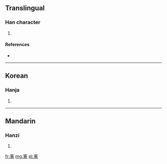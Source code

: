 ==Translingual==

===Han character===
{{Han char|rn=40|rad=宀|as=12|sn=15|four=|canj=十十戈心 (JJIP)}}

# {{defn|Han|sort=宀12}}

====References====
* {{Han ref|kx=0292.090|dkj=07324|dj=0578.070|hdz=20953.050|uh=5BED|ud=23533}}

----

==Korean==

===Hanja===
{{ko-hanja|hangeul=혜|rv=hye|mr=hye}}

# {{defn|lang=ko|sort=宀12}}

----

==Mandarin==

===Hanzi===
{{cmn-hanzi|pin=[[huì]] ([[hui4]])|wg=hui<sup>4</sup>}}

# {{defn|lang=cmn|sort=宀12}}

[[fr:寭]]
[[mg:寭]]
[[pl:寭]]